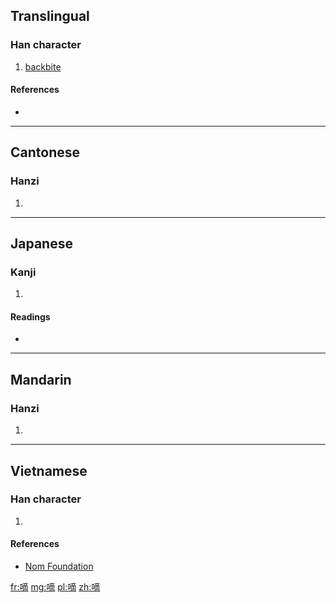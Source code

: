 ==Translingual==

===Han character===
{{Han char|rn=30|rad=口|as=11|sn=14|four=6002<sub>7</sub>|canj=口卜金月 (RYCB)|ids=⿰[[口]][[啇]]}}

# [[backbite]]

====References====
* {{Han ref|kx=0204.370|dkj=04164|hdz=10678.130|uh=5600|ud=22016|bh=B9BF|bd=47551}}

----

==Cantonese==

===Hanzi===
{{yue-hanzi|jyut=|y=dik6}}

# {{defn|lang=yue|sort=口11}}

----

==Japanese==

===Kanji===
{{ja-kanji|grade=|rs=口11}}

# {{defn|lang=ja|sort=口11}}

====Readings====
* {{ja-readings|on=[[さく]] (saku), [[しゃく]] (shaku)|kun=}}

----

==Mandarin==

===Hanzi===
{{cmn-hanzi|pin=[[dí]] ([[di2]])|wg=ti<sup>2</sup>}}

# {{defn|lang=cmn|sort=口11}}

----

==Vietnamese==

===Han character===
{{vi-hantu|[[đích]]|rs=口11}}

# {{defn|lang=vi|sort=口11}}

====References====
* [http://nomfoundation.org/common/nom_details.php?codepoint=5600 Nom Foundation]

[[fr:嘀]]
[[mg:嘀]]
[[pl:嘀]]
[[zh:嘀]]